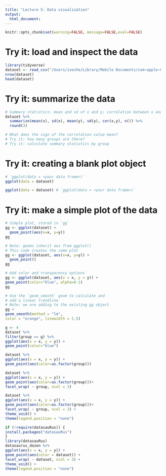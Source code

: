 ```yaml
---
title: "Lecture 5: Data visualization"
output:
  html_document:
---
```


```r
knitr::opts_chunk$set(warning=FALSE, message=FALSE,eval=FALSE)
```

# Try it: load and inspect the data

```r
library(tidyverse)
dataset <- read_csv("/Users/iveshe/Library/Mobile Documents/com~apple~CloudDocs/Term 1/FIN 550/Lec/lec-05/data_visualization.csv")
nrow(dataset)
head(dataset)
```


# Try it: summarize the data

```r
# Summary statistics: mean and sd of x and y; correlation between x and y; num obs
dataset %>% 
  summarize(mean(x), sd(x), mean(y), sd(y), cor(x,y), n()) %>% 
  round(3)

# What does the sign of the correlation value mean?
# Try it: how many groups are there?
# Try it: calculate summary statistics by group
```



# Try it: creating a blank plot object


```r
# `ggplot(data = <your data frame>)`
ggplot(data = dataset) 
```

```r
ggplot(data = dataset) # `ggplot(data = <your data frame>)`
```


# Try it: make a simple plot of the data


```r

# Simple plot, stored in `gg`
gg <- ggplot(dataset) +
  geom_point(aes(x=x, y=y))
gg
```
```r
# Note: geoms inherit aes from ggplot()
# This code creates the same plot
gg <- ggplot(dataset, aes(x=x, y=y)) +
  geom_point()
gg
```

```r
# Add color and transparency options
gg <- ggplot(dataset, aes(x = x, y = y)) +
geom_point(color="blue", alpha=0.1)
gg
```

```r
# Use the `geom_smooth` geom to calculate and
# add a linear trendline
# Note: we are adding to the existing gg object
gg +
geom_smooth(method = "lm",
color = "orange", linewidth = 1.5)
```

```r
g <- 4
dataset %>%
filter(group == g) %>%
ggplot(aes(x = x, y = y)) +
geom_point(color="blue")
```

```r
dataset %>%
ggplot(aes(x = x, y = y)) +
geom_point(aes(color=as.factor(group)))
```

```r
dataset %>%
ggplot(aes(x = x, y = y)) +
geom_point(aes(color=as.factor(group)))+
facet_wrap( ~ group, ncol = 3)
```

```r
dataset %>%
ggplot(aes(x = x, y = y)) +
geom_point(aes(color=as.factor(group)))+
facet_wrap( ~ group, ncol = 3) +
theme_void() +
theme(legend.position = "none")
```

```r
if (!require(datasauRus)) {
install.packages("datasauRus")
}
library(datasauRus)
datasaurus_dozen %>%
ggplot(aes(x = x, y = y)) +
geom_point(aes(color = dataset)) +
facet_wrap( ~ dataset, ncol = 3) +
theme_void() +
theme(legend.position = "none")
```

